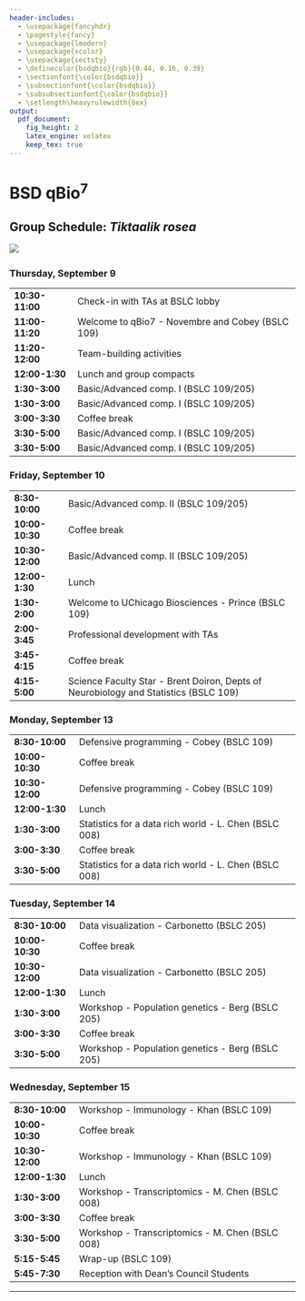 ```yaml
---
header-includes:
  - \usepackage{fancyhdr}
  - \pagestyle{fancy}
  - \usepackage{lmodern}
  - \usepackage{xcolor}
  - \usepackage{sectsty}
  - \definecolor{bsdqbio}{rgb}{0.44, 0.16, 0.39}
  - \sectionfont{\color{bsdqbio}}
  - \subsectionfont{\color{bsdqbio}}
  - \subsubsectionfont{\color{bsdqbio}}
  - \setlength\heavyrulewidth{0ex}
output:
  pdf_document:
    fig_height: 2
    latex_engine: xelatex
    keep_tex: true
---
```

# BSD qBio$^7$ 

## Group Schedule: *Tiktaalik rosea*
 ![](https://github.com/StefanoAllesina/BSD-QBio5/raw/master/logo_group/Tiktaalik_roseae.png)     

### Thursday, September 9 

------------------    --------------------------------------------------------------------------------------
**10:30-11:00**       Check-in with TAs at BSLC lobby                                                       
**11:00-11:20**       Welcome to qBio7 - Novembre and Cobey (BSLC 109)                                      
**11:20-12:00**       Team-building activities                                                              
**12:00-1:30**        Lunch and group compacts                                                              
**1:30-3:00**         Basic/Advanced comp. I (BSLC 109/205)                                                 
**1:30-3:00**         Basic/Advanced comp. I (BSLC 109/205)                                                 
**3:00-3:30**         Coffee break                                                                          
**3:30-5:00**         Basic/Advanced comp. I (BSLC 109/205)                                                 
**3:30-5:00**         Basic/Advanced comp. I (BSLC 109/205)                                                 
------------------    --------------------------------------------------------------------------------------

### Friday, September 10 

------------------    --------------------------------------------------------------------------------------
**8:30-10:00**        Basic/Advanced comp. II (BSLC 109/205)                                                
**10:00-10:30**       Coffee break                                                                          
**10:30-12:00**       Basic/Advanced comp. II (BSLC 109/205)                                                
**12:00-1:30**        Lunch                                                                                 
**1:30-2:00**         Welcome to UChicago Biosciences - Prince (BSLC 109)                                   
**2:00-3:45**         Professional development with TAs                                                     
**3:45-4:15**         Coffee break                                                                          
**4:15-5:00**         Science Faculty Star - Brent Doiron, Depts of Neurobiology and Statistics (BSLC 109)  
------------------    --------------------------------------------------------------------------------------

### Monday, September 13 

------------------    --------------------------------------------------------------------------------------
**8:30-10:00**        Defensive programming - Cobey (BSLC 109)                                              
**10:00-10:30**       Coffee break                                                                          
**10:30-12:00**       Defensive programming - Cobey (BSLC 109)                                              
**12:00-1:30**        Lunch                                                                                 
**1:30-3:00**         Statistics for a data rich world - L. Chen (BSLC 008)                                 
**3:00-3:30**         Coffee break                                                                          
**3:30-5:00**         Statistics for a data rich world - L. Chen (BSLC 008)                                 
------------------    --------------------------------------------------------------------------------------

### Tuesday, September 14 

------------------    --------------------------------------------------------------------------------------
**8:30-10:00**        Data visualization - Carbonetto (BSLC 205)                                            
**10:00-10:30**       Coffee break                                                                          
**10:30-12:00**       Data visualization - Carbonetto (BSLC 205)                                            
**12:00-1:30**        Lunch                                                                                 
**1:30-3:00**         Workshop - Population genetics - Berg (BSLC 205)                                      
**3:00-3:30**         Coffee break                                                                          
**3:30-5:00**         Workshop - Population genetics - Berg (BSLC 205)                                      
------------------    --------------------------------------------------------------------------------------

### Wednesday, September 15 

------------------    --------------------------------------------------------------------------------------
**8:30-10:00**        Workshop - Immunology - Khan (BSLC 109)                                               
**10:00-10:30**       Coffee break                                                                          
**10:30-12:00**       Workshop - Immunology - Khan (BSLC 109)                                               
**12:00-1:30**        Lunch                                                                                 
**1:30-3:00**         Workshop - Transcriptomics - M. Chen (BSLC 008)                                       
**3:00-3:30**         Coffee break                                                                          
**3:30-5:00**         Workshop - Transcriptomics - M. Chen (BSLC 008)                                       
**5:15-5:45**         Wrap-up (BSLC 109)                                                                    
**5:45-7:30**         Reception with Dean's Council Students                                                
------------------    --------------------------------------------------------------------------------------



-------

